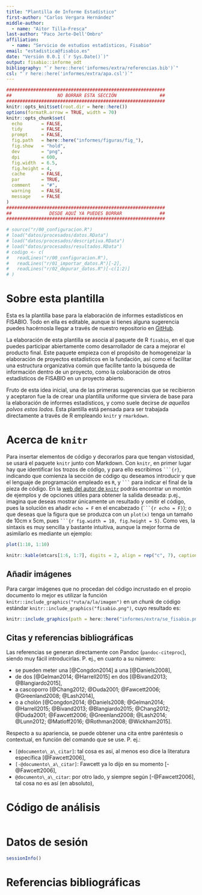```yaml
---
title: "Plantilla de Informe Estadístico"
first-author: "Carlos Vergara Hernández"
middle-author:
  - name: "Aitor Tilla-Fresca"
last-author: "Paco Jerte-Dell'Ombro"
affiliation:
  - name: "Servicio de estudios estadísticos, Fisabio"
email: "estadistica@fisabio.es"
date: "Versión 0.0.1 (`r Sys.Date()`)"
output: fisabio::informe_odt
bibliography: "`r here::here('informes/extra/referencias.bib')`"
csl: "`r here::here('informes/extra/apa.csl')`"
---
```


```r
###########################################################
##                 NO BORRAR ESTA SECCIÓN                ##
###########################################################
knitr::opts_knit$set(root.dir = here::here())
options(formatR.arrow = TRUE, width = 70)
knitr::opts_chunk$set(
  echo       = FALSE,
  tidy       = FALSE,
  prompt     = FALSE,
  fig.path   = here::here("informes/figuras/fig_"),
  fig.show   = "hold",
  dev        = "png",
  dpi        = 600,
  fig.width  = 6.5,
  fig.height = 4,
  cache      = FALSE,
  par        = TRUE,
  comment    = "#",
  warning    = FALSE,
  message    = FALSE
)
###########################################################
##              DESDE AQUÍ YA PUEDES BORRAR              ##
###########################################################
```

```r
# source("r/00_configuracion.R")
# load("datos/procesados/datos.RData")
# load("datos/procesados/descriptiva.RData")
# load("datos/procesados/resultados.RData")
# codigo <- c(
#   readLines("r/00_configuracion.R"),
#   readLines("r/01_importar_datos.R")[-2],
#   readLines("r/02_depurar_datos.R")[-c(1:2)]
# )
```


# Sobre esta plantilla
Esta es la plantilla base para la elaboración de informes estadísticos en FISABIO. Todo en ella es editable, aunque si tienes alguna sugerencia puedes hacérnosla llegar a través de nuestro repositorio en [GitHub](https://www.github.com/estadistica-fisabio/fisabio).

La elaboración de esta plantilla se asocia al paquete de R ``fisabio``, en el que puedes participar abiertamente como desarrollador de cara a mejorar el producto final. Este paquete empieza con el propósito de homogeneizar la elaboración de proyectos estadísticos en la fundación, así como el facilitar una estructura organizativa común que facilite tanto la búsqueda de información dentro de un proyecto, como la colaboración de otros estadísticos de FISABIO en un proyecto abierto.


Fruto de esta idea inicial, una de las primeras sugerencias que se recibieron y aceptaron fue la de crear una plantilla uniforme que sirviera de base para la elaboración de informes estadísticos, y como suele decirse _de aquellos polvos estos lodos_. Esta plantilla está pensada para ser trabajada directamente a través de R empleando ``knitr`` y ``rmarkdown``.


# Acerca de `knitr`
Para insertar elementos de código y decorarlos para que tengan vistosidad, se usará el paquete `knitr` junto con Markdown. Con `knitr`, en primer lugar hay que identificar los trozos de código, y para ello escribimos ```` ```{r} ````, indicando que comienza la sección de código qu deseamos introducir y que el lenguaje de programación empleado es `R`, y ```` ``` ```` para indicar el final de la pieza de código. En la [web del autor de `knitr`](http://yihui.name/knitr/) podrás encontrar un montón de ejemplos y de opciones útiles para obtener la salida deseada: p.ej., imagina que deseas mostrar únicamente un resultado y omitir el código, pues la solución es añadir `echo = F` en el encabezado (```` ```{r echo = F} ````); o que deseas que la figura que se produzca con un `plot(x)` tenga un tamaño de 10cm x 5cm, pues ```` ```{r fig.width = 10, fig.height = 5} ````. Como ves, la sintaxis es muy sencilla y bastante intuitiva, aunque la mejor forma de asimilarlo es mediante un ejemplo:

```r
plot(1:10, 1:10)
```

```r
knitr::kable(mtcars[1:6, 1:7], digits = 2, align = rep("c", 7), caption = "Esto es una Tabla...")
```

## Añadir imágenes
Para cargar imágenes que no procedan del código incrustado en el propio documento lo mejor es utilizar la función `knitr::include_graphics("ruta/a/la/imagen")` en un _chunk_ de código estándar `knitr::include_graphics("fisabio.png")`, cuyo resultado es:


```r
knitr::include_graphics(path = here::here("informes/extra/se_fisabio.png"), rel_path = FALSE)
```

## Citas y referencias bibliográficas
Las referencias se generan directamente con Pandoc (`pandoc-citeproc`), siendo muy fácil introducirlas. P. ej., en cuanto a su número:

- se pueden meter una [@Congdon2014] a una [@Daniels2008],
- de dos [@Gelman2014; @Harrell2015] en dos [@Bivand2013; @Blangiardo2015],
- a cascoporro [@Chang2012; @Duda2001; @Fawcett2006; @Greenland2008; @Lash2014],
- o a cholón [@Congdon2014; @Daniels2008; @Gelman2014;  @Harrell2015; @Bivand2013; @Blangiardo2015; @Chang2012; @Duda2001; @Fawcett2006; @Greenland2008; @Lash2014; @Lunn2012; @Matloff2016; @Rothman2008; @Wickham2015].

Respecto a su apariencia, se puede obtener una cita entre paréntesis o contextual, en función del comando que se use. P. ej.:

- ``[@documento\_a\_citar]``: tal cosa es así, al menos eso dice la literatura específica [@Fawcett2006],
- ``[-@documento\_a\_citar]``: Fawcett ya lo dijo en su momento [-@Fawcett2006],
- ``@documento\_a\_citar``: por otro lado, y siempre según [-@Fawcett2006], tal cosa no es así (en absoluto),


\newpage

# Código de análisis

```r
```


\newpage

# Datos de sesión

```r
sessionInfo()
```


\newpage

# Referencias bibliográficas
